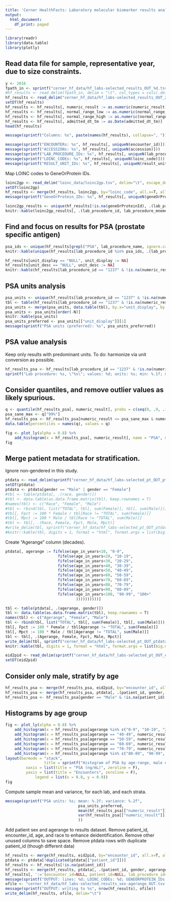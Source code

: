 ```yaml
---
title: 'Cerner HealthFacts: Laboratory molecular biomarker results analysis'
output:
  html_document:
    df_print: paged
---
```


```r
library(readr)
library(data.table)
library(plotly)
```

## Read data file for sample, representative year, due to size constraints.

```r
y <- 2016
fpath_in <- sprintf("cerner_hf_data/hf_labs-selected_results_OUT_%d.tsv.gz", y)
#hf_results <- read_delim(fpath_in, delim = "\t", col_types = cols(.default = col_character(), admitted_dt_tm = col_datetime(), numeric_result = col_double(), normal_range_low = col_double(), normal_range_high = col_double()))
hf_results <- read_delim("cerner_hf_data/hf_labs-selected_results_OUT_2016.tsv.gz", delim = "\t", escape_double = FALSE,  trim_ws = TRUE, col_types = cols(encounter_id = col_character()))
setDT(hf_results)
hf_results <- hf_results[, numeric_result := as.numeric(numeric_result)]
hf_results <- hf_results[, normal_range_low := as.numeric(normal_range_low)]
hf_results <- hf_results[, normal_range_high := as.numeric(normal_range_high)]
hf_results <- hf_results[, admitted_dt_tm := as.Date(admitted_dt_tm)]
head(hf_results)
```

```r
message(sprintf("Columns: %s", paste(names(hf_results), collapse=", ")) )
```

```r
message(sprintf("ENCOUNTERs: %s", hf_results[, uniqueN(encounter_id)]))
message(sprintf("ACCESSIONs: %s", hf_results[, uniqueN(accession)]))
message(sprintf("LAB_PROCEDURE_IDs: %s", hf_results[, uniqueN(lab_procedure_id)]))
message(sprintf("LOINC_CODEs: %s", hf_results[, uniqueN(loinc_code)]))
message(sprintf("RESULT_UNIT_IDs: %s", hf_results[, uniqueN(result_units_id)]))
```
Map LOINC codes to GeneOrProtein IDs.

```r
loinc2gp <- read_delim("loinc_data/loinc2gp.tsv", delim="\t", escape_double=F,  trim_ws=T, col_types=cols(loinc_code = col_character()))
setDT(loinc2gp)
hf_results <- merge(hf_results, loinc2gp, by="loinc_code", all.x=T, all.y=F)
message(sprintf("GeneOrProtein_IDs: %s", hf_results[, uniqueN(geneOrProteinId)]))
```


```r
loinc2gp_results <- unique(hf_results[!is.na(geneOrProteinId), .(lab_procedure_id, lab_procedure_mnemonic, lab_procedure_name, geneOrProteinId)])
knitr::kable(loinc2gp_results[, .(lab_procedure_id, lab_procedure_mnemonic, geneOrProteinId)][order(lab_procedure_mnemonic)])
```

## Find and focus on results for PSA (prostate specific antigen)

```r
psa_ids <- unique(hf_results[grepl("PSA", lab_procedure_name, ignore.case=T), lab_procedure_id])
knitr::kable(unique(hf_results[lab_procedure_id %in% psa_ids, .(lab_procedure_id, lab_procedure_mnemonic, lab_procedure_name)]))
```

```r
hf_results[unit_display == "NULL", unit_display := NA]
hf_results[unit_desc == "NULL", unit_desc := NA]
knitr::kable(hf_results[lab_procedure_id == "1237" & !is.na(numeric_result) & !is.na(unit_display), .(lab_procedure_id, lab_procedure_mnemonic, numeric_result, unit_display, unit_desc)][sample(1:1e4, 50)])
```

## PSA units analysis

```r
psa_units <- unique(hf_results[lab_procedure_id == "1237" & !is.na(numeric_result), .(unit_display, unit_desc)])
tbl <- table(hf_results[lab_procedure_id == "1237" & !is.na(numeric_result), unit_display])
psa_units <- merge(psa_units, data.table(tbl), by.x="unit_display", by.y="V1")
psa_units <- psa_units[order(-N)]
knitr::kable(psa_units)
psa_units_preferred <- psa_units[["unit_display"]][1]
message(sprintf("PSA units (preferred): %s", psa_units_preferred))
```


## PSA value analysis

Keep only results with predominant units. To do: harmonize via unit conversion as possible.

```r
hf_results_psa <- hf_results[lab_procedure_id == "1237" & !is.na(numeric_result) & unit_display == psa_units_preferred]
sprintf("Lab procedure: %s, \"%s\"; values: %d; units: %s; min: %.1f; max: %.1f", hf_results_psa[, lab_procedure_mnemonic][1], hf_results_psa[, lab_procedure_name][1], hf_results_psa[, .N], unique(hf_results_psa[, unit_display]), min(hf_results_psa[, numeric_result]), max(hf_results_psa[, numeric_result]))
```

## Consider quantiles, and remove outlier values as likely spurious.

```r
q <- quantile(hf_results_psa[, numeric_result], probs = c(seq(0, .9, .1), seq(.91, .99, .01), seq(.991, 1, .001)))
psa_sane_max <- q["99%"]
hf_results_psa <- hf_results_psa[numeric_result <= psa_sane_max & numeric_result > 0]
data.table(percentiles = names(q), values = q)
```

```r
fig <- plot_ly(alpha = 0.8) %>% 
	add_histogram(x = hf_results_psa[, numeric_result], name = "PSA", marker = list(color = "deeppink"))
fig
```

## Merge patient metadata for stratification.

Ignore non-gendered in this study.

```r
ptdata <- read_delim(sprintf("cerner_hf_data/hf_labs-selected_pt_OUT_ptdata_%d.tsv.gz", y), delim = "\t", col_types = cols(.default = col_character(), admitted_year = col_integer(), age_in_years = col_integer()))
setDT(ptdata)
ptdata <- ptdata[gender == "Male" | gender == "Female"]
#tbl <- table(ptdata[, .(race, gender)])
#tbl <- data.table(as.data.frame.matrix(tbl), keep.rownames = T)
#names(tbl) <- c("Race", "Female", "Male")
#tbl <- rbind(tbl, list("TOTAL", tbl[, sum(Female)], tbl[, sum(Male)]))
#tbl[, Fpct := 100 * Female / tbl[Race != "TOTAL", sum(Female)]]
#tbl[, Mpct := 100 * Male / tbl[Race != "TOTAL", sum(Male)]]
#tbl <- tbl[, .(Race, Female, Fpct, Male, Mpct)]
#write_delim(tbl, sprintf("cerner_hf_data/hf_labs-selected_pt_OUT_ptdata_%d_race-gender-counts-table.tsv", y), delim = "\t")
#knitr::kable(tbl, digits = 1, format = "html", format.args = list(big.mark = ","))
```

Create "Agerange" column (decades).

```r
ptdata[, agerange := fifelse(age_in_years<10, "0-9", 
                       fifelse(age_in_years<20, "10-19", 
                       fifelse(age_in_years<30, "20-29",
                       fifelse(age_in_years<40, "30-39",
                       fifelse(age_in_years<50, "40-49",
                       fifelse(age_in_years<60, "50-59",
                       fifelse(age_in_years<70, "60-69",
                       fifelse(age_in_years<80, "70-79",
                       fifelse(age_in_years<90, "80-89",
                       fifelse(age_in_years<100, "90-99", "100+"
                               ))))))))))]
```


```r
tbl <- table(ptdata[, .(agerange, gender)])
tbl <- data.table(as.data.frame.matrix(tbl), keep.rownames = T)
names(tbl) <- c("Agerange", "Female", "Male")
tbl <- rbind(tbl, list("TOTAL", tbl[, sum(Female)], tbl[, sum(Male)]))
tbl[, Fpct := 100 * Female / tbl[Agerange != "TOTAL", sum(Female)]]
tbl[, Mpct := 100 * Male / tbl[Agerange != "TOTAL", sum(Male)]]
tbl <- tbl[, .(Agerange, Female, Fpct, Male, Mpct)]
write_delim(tbl, sprintf("cerner_hf_data/hf_labs-selected_pt_OUT_ptdata_%d_agerange-gender-counts-table.tsv", y), delim = "\t")
knitr::kable(tbl, digits = 1, format = "html", format.args = list(big.mark = ","))
```


```r
eid2pid <- read_delim(sprintf("cerner_hf_data/hf_labs-selected_pt_OUT_eid2pid_%d.tsv.gz", y), delim = "\t", col_types = cols(.default = col_character()))
setDT(eid2pid)
```

## Consider only male, stratify by age

```r
hf_results_psa <- merge(hf_results_psa, eid2pid, by="encounter_id", all.x=T, all.y=F)
hf_results_psa <- merge(hf_results_psa, ptdata[, .(patient_id, gender, agerange)], by="patient_id", all.x=T, all.y=F)
hf_results_psa <- hf_results_psa[gender == "Male" & !is.na(patient_id) & numeric_result <= 8.0]
```

## Histograms by age group

```r
fig <- plot_ly(alpha = 0.8) %>% 
	add_histogram(x = hf_results_psa[agerange %in% c("0-9", "10-19", "21-29", "31-39"), numeric_result], name = "Under40yrs") %>%
	add_histogram(x = hf_results_psa[agerange == "40-49", numeric_result], name = "40-49yrs") %>%
	add_histogram(x = hf_results_psa[agerange == "50-59", numeric_result], name = "50-59yrs") %>%
	add_histogram(x = hf_results_psa[agerange == "60-69", numeric_result], name = "60-69yrs") %>%
	add_histogram(x = hf_results_psa[agerange == "70-79", numeric_result], name = "70-79yrs") %>%
	add_histogram(x = hf_results_psa[agerange %in% c("80-89", "90-99", "100+"), numeric_result], name = "80+yrs") %>%
layout(barmode = "stack",
				 title = sprintf("Histogram of PSA by age-range, male only (year: %d)", y),
         xaxis = list(title = "PSA (ng/mL)", zeroline = F),
         yaxis = list(title = "Encounters", zeroline = F),
			 legend = list(x = 0.8, y = 0.9))
fig
```

Compute sample mean and variance, for each lab, and each strata.

```r
message(sprintf("PSA units: %s; mean: %.2f; variance: %.2f",
								psa_units_preferred,
								mean(hf_results_psa[["numeric_result"]], na.rm=T),
								var(hf_results_psa[["numeric_result"]], na.rm=T)
								))
```

Add patient sex and agerange to results dataset.
Remove patient_id, encounter_id, age, and race to enhance deidentification.
Remove other unused columns to save space.
Remove ptdata rows with duplicate patient_id (though different data)

```r
hf_results <- merge(hf_results, eid2pid, by="encounter_id", all.x=T, all.y=F)
ptdata <- ptdata[!duplicated(ptdata[["patient_id"]])]
hf_results <- hf_results[!is.na(patient_id)]
hf_results <- merge(hf_results, ptdata[, .(patient_id, gender, agerange)], by="patient_id", all.x=T, all.y=F)
hf_results[, ':='(encounter_id=NULL, patient_id=NULL, lab_procedure_id=NULL, accession=NULL, admitted_dt_tm=NULL, normal_range_low=NULL, normal_range_high=NULL)]
message(sprintf("OUTPUT: lines: %d; LOINC_CODEs: %d; GENEORPROTEIN_IDs: %d", nrow(hf_results), hf_results[, uniqueN(loinc_code)], hf_results[, uniqueN(geneOrProteinId)]))
ofile <- "cerner_hf_data/hf_labs-selected_results_sex-agerange_OUT.tsv.gz"
message(sprintf("OUTPUT: writing to %s", nrow(hf_results), ofile))
write_delim(hf_results, ofile, delim="\t")
```

